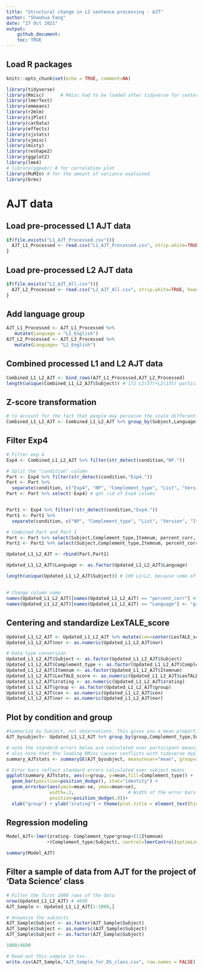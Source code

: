 ```yaml
---
title: "Structural change in L2 sentence processing - AJT"
author: "Shaohua Fang"
date: "27 Oct 2021"
output:
    github_document: 
    toc: TRUE
---
```


## Load R packages

```r
knitr::opts_chunk$set(echo = TRUE, comment=NA)

library(tidyverse)
library(Rmisc)      # Rmisc had to be loaded after tidyverse for center() function to work
library(lmerTest)
library(emmeans)
library(r2mlm)
library(sjPlot)
library(carData)
library(effects)
library(sjstats)
library(sjmisc)
library(misty)
library(reshape2)
library(ggplot2)
library(lme4)
# library(ggpubr) # for correlation plot
library(MuMIn) # for the amount of variance explained
library(brms)
```

# AJT data 

## Load pre-processed L1 AJT data

```r
if(file.exists("L1_AJT_Processed.csv")){
  AJT_L1_Processed <- read.csv("L1_AJT_Processed.csv", strip.white=TRUE, header=T, stringsAsFactors=F)
} 
```


## Load pre-processed L2 AJT data

```r
if(file.exists("L2_AJT_All.csv")){
  AJT_L2_Processed <- read.csv("L2_AJT_All.csv", strip.white=TRUE, header=T, stringsAsFactors=F)
} 
```

## Add language group

```r
AJT_L1_Processed <- AJT_L1_Processed %>% 
   mutate(Language = "L1_English")
AJT_L2_Processed <- AJT_L2_Processed %>% 
   mutate(Language= "L2_English")
```


## Combined processed L1 and L2 AJT data 

```r
Combined_L1_L2_AJT <- bind_rows(AJT_L1_Processed,AJT_L2_Processed)
length(unique(Combined_L1_L2_AJT$Subject)) # 172 L1(37)+L2(135) participants 
```


## Z-score transformation

```r
# to account for the fact that people may perceive the scale differently, z-score transformation is applied by language group and individual subjects 
Combined_L1_L2_AJT <- Combined_L1_L2_AJT %>% group_by(Subject,Language) %>% mutate(zrating=scale(rating))
```

## Filter Exp4

```r
# Filter exp 4
Exp4 <- Combined_L1_L2_AJT %>% filter(str_detect(condition,"NP."))
```

```r
# Split the "condition" column 
Part <- Exp4 %>% filter(str_detect(condition,"Exp4."))
Part <- Part %>%
  separate(condition, c("Exp4", "NP", "Complement_type", "List", "Version", "Itemnum"))
Part <- Part %>% select(-Exp4) # get rid of Exp4 column


Part1 <- Exp4 %>% filter(!str_detect(condition,"Exp4."))
Part1 <- Part1 %>%
  separate(condition, c("NP", "Complement_type", "List", "Version", "Itemnum"))

# Combined Part and Part 1
Part <- Part %>% select(Subject,Complement_type,Itemnum, percent_corr, rating, zrating, Language)
Part1 <- Part1 %>% select(Subject,Complement_type,Itemnum, percent_corr, rating, zrating, Language)

Updated_L1_L2_AJT <- rbind(Part,Part1)

Updated_L1_L2_AJT$Language <- as.factor(Updated_L1_L2_AJT$Language)

length(unique(Updated_L1_L2_AJT$Subject)) # 109 L1+L2, because some of the L2 participants didn't do the task - they instead did exp5.
```

##

```r
# Change column name 
names(Updated_L1_L2_AJT)[names(Updated_L1_L2_AJT) == "percent_corr"] <- "LexTALE_score"
names(Updated_L1_L2_AJT)[names(Updated_L1_L2_AJT) == "Language"] <- "group" 
```

## Centering and standardize LexTALE_score

```r
Updated_L1_L2_AJT <- Updated_L1_L2_AJT %>% mutate(cen=center(LexTALE_score)) %>% mutate(nor=scale(cen))
Updated_L1_L2_AJT$nor <- as.numeric(Updated_L1_L2_AJT$nor)
```

```r
# Data type conversion
Updated_L1_L2_AJT$Subject <- as.factor(Updated_L1_L2_AJT$Subject)
Updated_L1_L2_AJT$Complement_type <- as.factor(Updated_L1_L2_AJT$Complement_type)
Updated_L1_L2_AJT$Itemnum <- as.factor(Updated_L1_L2_AJT$Itemnum)
Updated_L1_L2_AJT$LexTALE_score <- as.numeric(Updated_L1_L2_AJT$LexTALE_score)
Updated_L1_L2_AJT$zrating <- as.numeric(Updated_L1_L2_AJT$zrating)
Updated_L1_L2_AJT$group <- as.factor(Updated_L1_L2_AJT$group)
Updated_L1_L2_AJT$cen <- as.numeric(Updated_L1_L2_AJT$cen)
Updated_L1_L2_AJT$nor <- as.numeric(Updated_L1_L2_AJT$nor)
```


## Plot by condition and group

```r
#Summarize by Subject, not observations. This gives you a mean proportion of errors *by Subject*.
AJT_bysubject<- Updated_L1_L2_AJT %>% group_by(group,Complement_type,Subject) %>% summarise_at("zrating", list(mean=mean, sd=sd, min=min, max=max), na.rm=TRUE)

# note the standard errors below are calculated over participant means, not observation means!!
# also note that the loading RMisc causes conflicts with tidyverse dyplyr, so load Rmisc first.
summary_AJTstats <- summarySE(AJT_bysubject, measurevar="mean", groupvars=c("Complement_type","group"), na.rm=T)

# Error bars reflect standard errors calculated over subject means
ggplot(summary_AJTstats, aes(x=group, y=mean,fill=Complement_type)) + 
  geom_bar(position=position_dodge(), stat="identity") +
  geom_errorbar(aes(ymin=mean-se, ymax=mean+se),
                width=.2,                    # Width of the error bars
                position=position_dodge(.9))+ 
  xlab("group") + ylab("zrating") + theme(plot.title = element_text(hjust = 0.5))


```

## Regression modeling 

```r
Model_AJT<-lmer(zrating~ Complement_type*group+(1|Itemnum)
               +(Complement_type|Subject), control=lmerControl(optimizer="bobyqa"), data=Updated_L1_L2_AJT, REML=F)

summary(Model_AJT)
```


## Filter a sample of data from AJT for the project of 'Data Science' class

```r
# Filter the first 1000 rows of the data
nrow(Updated_L1_L2_AJT) # 4690
AJT_Sample <- Updated_L1_L2_AJT[1:1000,]

# Anoymize the subjects 
AJT_Sample$Subject <- as.factor(AJT_Sample$Subject)
AJT_Sample$Subject <- as.numeric(AJT_Sample$Subject)
AJT_Sample$Subject <- as.factor(AJT_Sample$Subject)

1000/4690

# Read out this sample in csv. 
write.csv(AJT_Sample,"AJT_Sample_for_DS_class.csv", row.names = FALSE)
```












